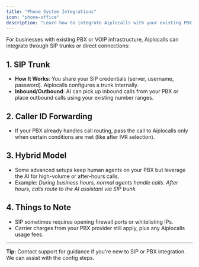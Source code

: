 ```yaml
---
title: "Phone System Integrations"
icon: "phone-office"
description: "Learn how to integrate Aiplocalls with your existing PBX or VOIP infrastructure through SIP trunks"
---
```


For businesses with existing PBX or VOIP infrastructure, Aiplocalls can integrate through SIP trunks or direct connections:

## 1. SIP Trunk

- **How It Works**: You share your SIP credentials (server, username, password). Aiplocalls configures a trunk internally.
- **Inbound/Outbound**: AI can pick up inbound calls from your PBX or place outbound calls using your existing number ranges.

## 2. Caller ID Forwarding

- If your PBX already handles call routing, pass the call to Aiplocalls only when certain conditions are met (like after IVR selection).

## 3. Hybrid Model

- Some advanced setups keep human agents on your PBX but leverage the AI for high-volume or after-hours calls.
- Example: _During business hours, normal agents handle calls. After hours, calls route to the AI assistant via SIP trunk._

## 4. Things to Note

- SIP sometimes requires opening firewall ports or whitelisting IPs.
- Carrier charges from your PBX provider still apply, plus any Aiplocalls usage fees.

---

**Tip:** Contact support for guidance if you're new to SIP or PBX integration. We can assist with the config steps.